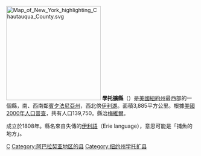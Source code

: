 {{Otheruses|學托擴縣|subject=美國紐約州的一個縣|other=同名的縣}}
{{noteTA
|T=zh-hans:肖托夸县 (纽约州);zh-hant: 學托擴縣 (紐約州)
|1=zh-hans:肖托夸县; zh-hant:學托擴縣;
|2=zh:县; zh-hk:縣;zh-tw:郡
}}
[[File:Map_of_New_York_highlighting_Chautauqua_County.svg|250px]]
'''學托擴縣'''（{{lang-en|Chautauqua County}}）是[[美國|美國]][[紐約州|紐約州]]最西部的一個縣，南、西南鄰[[賓夕法尼亞州|賓夕法尼亞州]]，西北傍[[伊利湖|伊利湖]]。面積3,885平方公里。根據[[美國2000年人口普查|美國2000年人口普查]]，共有人口139,750。縣治[[梅维尔_(纽约州)|梅維爾]]。

成立於1808年。縣名來自失傳的[[伊利語|伊利語]]（Erie language），意思可能是「捕魚的地方」。

{{纽约州}}
{{NewYork-stub}}

[[Category:紐約州行政區劃|C]]
[[Category:阿巴拉契亚地区的县|Category:阿巴拉契亚地区的县]]
[[Category:纽约州学托扩县|Category:纽约州学托扩县]]